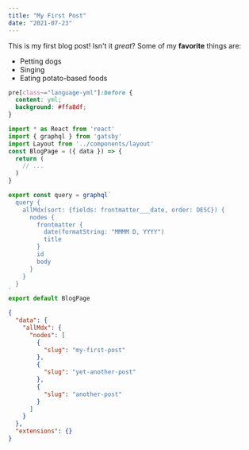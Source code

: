 ```yaml
---
title: "My First Post"
date: "2021-07-23"
---
```


This is my first blog post! Isn't it _great_?
Some of my **favorite** things are:

- Petting dogs
- Singing
- Eating potato-based foods

```css
pre[class~="language-yml"]:before {
  content: yml;
  background: #ffa8df;
}
```

```js
import * as React from 'react'
import { graphql } from 'gatsby'
import Layout from '../components/layout'
const BlogPage = ({ data }) => {
  return (
    // ...
  )
}

export const query = graphql`
  query {
    allMdx(sort: {fields: frontmatter___date, order: DESC}) {
      nodes {
        frontmatter {
          date(formatString: "MMMM D, YYYY")
          title
        }
        id
        body
      }
    }
  }
`
export default BlogPage
```

```json
{
  "data": {
    "allMdx": {
      "nodes": [
        {
          "slug": "my-first-post"
        },
        {
          "slug": "yet-another-post"
        },
        {
          "slug": "another-post"
        }
      ]
    }
  },
  "extensions": {}
}
```
